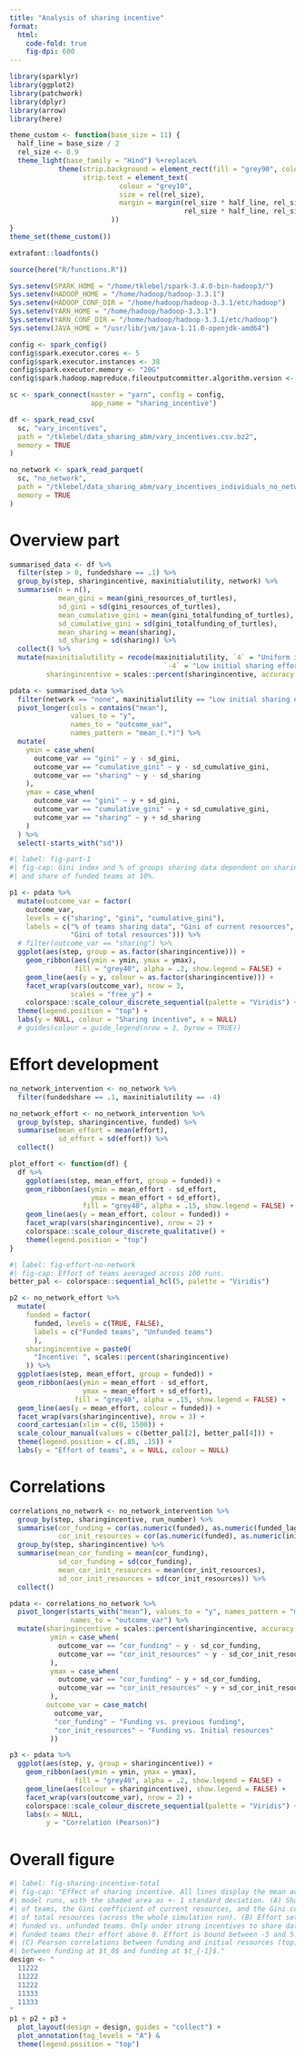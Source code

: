 ```yaml
---
title: "Analysis of sharing incentive"
format: 
  html:
    code-fold: true
    fig-dpi: 600
---
```



```r
library(sparklyr)
library(ggplot2)
library(patchwork)
library(dplyr)
library(arrow)
library(here)

theme_custom <- function(base_size = 11) {
  half_line = base_size / 2
  rel_size <- 0.9
  theme_light(base_family = "Hind") %+replace%
            theme(strip.background = element_rect(fill = "grey90", colour = NA),
                  strip.text = element_text(
                           colour = "grey10",
                           size = rel(rel_size),
                           margin = margin(rel_size * half_line, rel_size * half_line, 
                                           rel_size * half_line, rel_size * half_line)
                         ))
}
theme_set(theme_custom())

extrafont::loadfonts()

source(here("R/functions.R"))

Sys.setenv(SPARK_HOME = "/home/tklebel/spark-3.4.0-bin-hadoop3/")
Sys.setenv(HADOOP_HOME = "/home/hadoop/hadoop-3.3.1")
Sys.setenv(HADOOP_CONF_DIR = "/home/hadoop/hadoop-3.3.1/etc/hadoop")
Sys.setenv(YARN_HOME = "/home/hadoop/hadoop-3.3.1")
Sys.setenv(YARN_CONF_DIR = "/home/hadoop/hadoop-3.3.1/etc/hadoop")
Sys.setenv(JAVA_HOME = "/usr/lib/jvm/java-1.11.0-openjdk-amd64")

config <- spark_config()
config$spark.executor.cores <- 5
config$spark.executor.instances <- 38
config$spark.executor.memory <- "20G"
config$spark.hadoop.mapreduce.fileoutputcommitter.algorithm.version <- 2

sc <- spark_connect(master = "yarn", config = config,
                    app_name = "sharing_incentive")

df <- spark_read_csv(
  sc, "vary_incentives",
  path = "/tklebel/data_sharing_abm/vary_incentives.csv.bz2",
  memory = TRUE
)

no_network <- spark_read_parquet(
  sc, "no_network",
  path = "/tklebel/data_sharing_abm/vary_incentives_individuals_no_network_re_arranged.parquet",
  memory = TRUE
)
```

# Overview part
```r
summarised_data <- df %>% 
  filter(step > 0, fundedshare == .1) %>% 
  group_by(step, sharingincentive, maxinitialutility, network) %>% 
  summarise(n = n(),
            mean_gini = mean(gini_resources_of_turtles),
            sd_gini = sd(gini_resources_of_turtles),
            mean_cumulative_gini = mean(gini_totalfunding_of_turtles),
            sd_cumulative_gini = sd(gini_totalfunding_of_turtles),
            mean_sharing = mean(sharing),
            sd_sharing = sd(sharing)) %>% 
  collect() %>% 
  mutate(maxinitialutility = recode(maxinitialutility, `4` = "Uniform initial sharing effort",
                                      `-4` = "Low initial sharing effort"),
         sharingincentive = scales::percent(sharingincentive, accuracy = 1))
```

```r
pdata <- summarised_data %>% 
  filter(network == "none", maxinitialutility == "Low initial sharing effort") %>% 
  pivot_longer(cols = contains("mean"),
               values_to = "y",
               names_to = "outcome_var",
               names_pattern = "mean_(.*)") %>% 
  mutate(
    ymin = case_when(
      outcome_var == "gini" ~ y - sd_gini,
      outcome_var == "cumulative_gini" ~ y - sd_cumulative_gini,
      outcome_var == "sharing" ~ y - sd_sharing
    ), 
    ymax = case_when(
      outcome_var == "gini" ~ y + sd_gini,
      outcome_var == "cumulative_gini" ~ y + sd_cumulative_gini,
      outcome_var == "sharing" ~ y + sd_sharing
    )
  ) %>% 
  select(-starts_with("sd"))
```

```r
#| label: fig-part-1
#| fig-cap: Gini index and % of groups sharing data dependent on sharing incentive with no network
#| and share of funded teams at 10%.

p1 <- pdata %>% 
  mutate(outcome_var = factor(
    outcome_var,
    levels = c("sharing", "gini", "cumulative_gini"),
    labels = c("% of teams sharing data", "Gini of current resources",
               "Gini of total resources"))) %>% 
  # filter(outcome_var == "sharing") %>% 
  ggplot(aes(step, group = as.factor(sharingincentive))) +
    geom_ribbon(aes(ymin = ymin, ymax = ymax),
                fill = "grey40", alpha = .2, show.legend = FALSE) +
    geom_line(aes(y = y, colour = as.factor(sharingincentive))) +
    facet_wrap(vars(outcome_var), nrow = 3,
               scales = "free_y") +
    colorspace::scale_colour_discrete_sequential(palette = "Viridis") +
  theme(legend.position = "top") +
  labs(y = NULL, colour = "Sharing incentive", x = NULL) 
  # guides(colour = guide_legend(nrow = 3, byrow = TRUE))
```

# Effort development
```r
no_network_intervention <- no_network %>% 
  filter(fundedshare == .1, maxinitialutility == -4)

no_network_effort <- no_network_intervention %>% 
  group_by(step, sharingincentive, funded) %>% 
  summarise(mean_effort = mean(effort),
            sd_effort = sd(effort)) %>% 
  collect()
```

```r
plot_effort <- function(df) {
  df %>% 
    ggplot(aes(step, mean_effort, group = funded)) +
    geom_ribbon(aes(ymin = mean_effort - sd_effort,
                    ymax = mean_effort + sd_effort), 
                  fill = "grey40", alpha = .15, show.legend = FALSE) +
    geom_line(aes(y = mean_effort, colour = funded)) +
    facet_wrap(vars(sharingincentive), nrow = 2) +
    colorspace::scale_colour_discrete_qualitative() +
    theme(legend.position = "top")
}
```


```r
#| label: fig-effort-no-network
#| fig-cap: Effort of teams averaged across 100 runs. 
better_pal <- colorspace::sequential_hcl(5, palette = "Viridis")

p2 <- no_network_effort %>% 
  mutate(
    funded = factor(
      funded, levels = c(TRUE, FALSE),
      labels = c("Funded teams", "Unfunded teams")
      ),
    sharingincentive = paste0(
      "Incentive: ", scales::percent(sharingincentive)
    )) %>% 
  ggplot(aes(step, mean_effort, group = funded)) +
  geom_ribbon(aes(ymin = mean_effort - sd_effort,
                  ymax = mean_effort + sd_effort), 
                fill = "grey40", alpha = .15, show.legend = FALSE) +
  geom_line(aes(y = mean_effort, colour = funded)) +
  facet_wrap(vars(sharingincentive), nrow = 3) +
  coord_cartesian(xlim = c(0, 1500)) +
  scale_colour_manual(values = c(better_pal[2], better_pal[4])) +
  theme(legend.position = c(.85, .15)) +
  labs(y = "Effort of teams", x = NULL, colour = NULL)
```

# Correlations
```r
correlations_no_network <- no_network_intervention %>% 
  group_by(step, sharingincentive, run_number) %>% 
  summarise(cor_funding = cor(as.numeric(funded), as.numeric(funded_lag)),
            cor_init_resources = cor(as.numeric(funded), as.numeric(initial_resources))) %>% 
  group_by(step, sharingincentive) %>% 
  summarise(mean_cor_funding = mean(cor_funding),
            sd_cor_funding = sd(cor_funding),
            mean_cor_init_resources = mean(cor_init_resources),
            sd_cor_init_resources = sd(cor_init_resources)) %>% 
  collect()
```


```r
pdata <- correlations_no_network %>% 
  pivot_longer(starts_with("mean"), values_to = "y", names_pattern = "mean_(.*)",
               names_to = "outcome_var") %>% 
  mutate(sharingincentive = scales::percent(sharingincentive, accuracy = 1),
          ymin = case_when(
            outcome_var == "cor_funding" ~ y - sd_cor_funding,
            outcome_var == "cor_init_resources" ~ y - sd_cor_init_resources
          ), 
          ymax = case_when(
            outcome_var == "cor_funding" ~ y + sd_cor_funding,
            outcome_var == "cor_init_resources" ~ y + sd_cor_init_resources
          ),
         outcome_var = case_match(
           outcome_var,
           "cor_funding" ~ "Funding vs. previous funding",
           "cor_init_resources" ~ "Funding vs. Initial resources"
          ))

p3 <- pdata %>% 
  ggplot(aes(step, y, group = sharingincentive)) +
    geom_ribbon(aes(ymin = ymin, ymax = ymax),
                fill = "grey40", alpha = .2, show.legend = FALSE) +
    geom_line(aes(colour = sharingincentive), show.legend = FALSE) +
    facet_wrap(vars(outcome_var), nrow = 2) +
    colorspace::scale_colour_discrete_sequential(palette = "Viridis") +
    labs(x = NULL,
         y = "Correlation (Pearson)")
```


# Overall figure
```r
#| label: fig-sharing-incentive-total
#| fig-cap: "Effect of sharing incentive. All lines display the mean across 100 
#| model runs, with the shaded area as +- 1 standard deviation. (A) Sharing rate
#| of teams, the Gini coefficient of current resources, and the Gini coefficient
#| of total resources (across the whole simulation run). (B) Effort setting of 
#| funded vs. unfunded teams. Only under strong incentives to share data increase
#| funded teams their effort above 0. Effort is bound between -5 and 5. 
#| (C) Pearson correlations between funding and initial resources (top) and 
#| between funding at $t_0$ and funding at $t_{-1}$."
design <- "
  11222
  11222
  11222
  11333
  11333
"
p1 + p2 + p3 +
  plot_layout(design = design, guides = "collect") +
  plot_annotation(tag_levels = "A") &
  theme(legend.position = "top")
```

